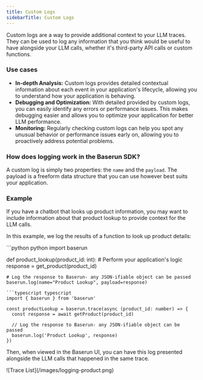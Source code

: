 ```yaml
---
title: Custom Logs
sidebarTitle: Custom Logs
---
```


Custom logs are a way to provide additional context to your LLM traces. They can be used to log any information that you think would be useful to have alongside your LLM calls, whether it's third-party API calls or custom functions.

### Use cases

- **In-depth Analysis:** Custom logs provides detailed contextual information about each event in your application's lifecycle, allowing you to understand how your application is behaving.
- **Debugging and Optimization:** With detailed provided by custom logs, you can easily identify any errors or performance issues. This makes debugging easier and allows you to optimize your application for better LLM performance.
- **Monitoring:** Regularly checking custom logs can help you spot any unusual behavior or performance issues early on, allowing you to proactively address potential problems.

### How does logging work in the Baserun SDK?

A custom log is simply two properties: the `name` and the `payload`. The payload is a freeform data structure that you can use however best suits your application.

### Example

If you have a chatbot that looks up product information, you may want to include information about that product lookup to provide context for the LLM calls.

In this example, we log the results of a function to look up product details:

<CodeGroup>
```python python
import baserun

def product_lookup(product_id: int): # Perform your application's logic
    response = get_product(product_id)

    # Log the response to Baserun- any JSON-ifiable object can be passed
    baserun.log(name="Product Lookup", payload=response)

````
```typescript typescript
import { baserun } from 'baserun'

const productLookup = baserun.trace(async (product_id: number) => {
  const response = await getProduct(product_id)

  // Log the response to Baserun- any JSON-ifiable object can be passed
  baserun.log('Product Lookup', response)
})
````

</CodeGroup>

Then, when viewed in the Baserun UI, you can have this log presented alongside the LLM calls that happened in the same trace.

<Frame>![Trace List](/images/logging-product.png)</Frame>
